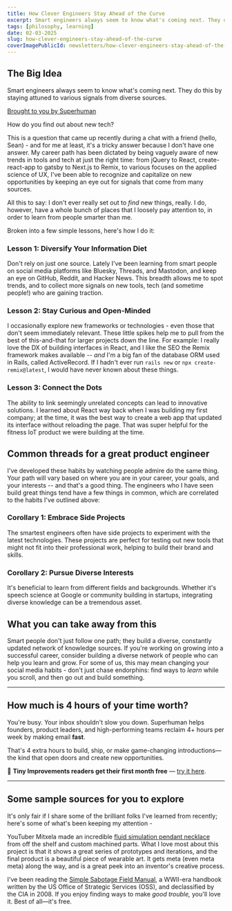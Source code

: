 ```yaml
---
title: How Clever Engineers Stay Ahead of the Curve
excerpt: Smart engineers always seem to know what's coming next. They do this by staying attuned to various signals from diverse sources.
tags: [philosophy, learning]
date: 02-03-2025
slug: how-clever-engineers-stay-ahead-of-the-curve
coverImagePublicId: newsletters/how-clever-engineers-stay-ahead-of-the-curve/cover
---
```


## The Big Idea

Smart engineers always seem to know what's coming next. They do this by staying attuned to various signals from diverse sources.

<a href="https://superhuman.com/ti?utm_medium=brought-to-you-by&utm_source=email" className="text-xs lg:text-xs xl:text-xs">
  Brought to you by Superhuman
</a>


How do you find out about new tech?

This is a question that came up recently during a chat with a friend (hello, Sean) - and for me at least, it's a tricky answer because I don't have one answer. My career path has been dictated by being vaguely aware of new trends in tools and tech at just the right time: from jQuery to React, create-react-app to gatsby to Next.js to Remix, to various focuses on the applied science of UX, I've been able to recognize and capitalize on new opportunities by keeping an eye out for signals that come from many sources.

All this to say: I don't ever really set out to _find_ new things, really. I do, however, have a whole bunch of places that I loosely pay attention to, in order to learn from people smarter than me.

Broken into a few simple lessons, here's how I do it:


### Lesson 1: Diversify Your Information Diet

Don't rely on just one source. Lately I've been learning from smart people on social media platforms like Bluesky, Threads, and Mastodon, and keep an eye on GitHub, Reddit, and Hacker News. This breadth allows me to spot trends, and to collect more signals on new tools, tech (and sometime people!) who are gaining traction.

### Lesson 2: Stay Curious and Open-Minded

I occasionally explore new frameworks or technologies - even those that don't seem immediately relevant. These little spikes help me to pull from the best of this-and-that for larger projects down the line. For example: I really love the DX of building interfaces in React, and I like the SEO the Remix framework makes available -- _and_ I'm a big fan of the database ORM used in Rails, called ActiveRecord. If I hadn't ever run `rails new` or `npx create-remix@latest`, I would have never known about these things.

### Lesson 3: Connect the Dots

The ability to link seemingly unrelated concepts can lead to innovative solutions. I learned about React way back when I was building my first company; at the time, it was the best way to create a web app that updated its interface without reloading the page. That was super helpful for the fitness IoT product we were building at the time.

## Common threads for a great product engineer

I've developed these habits by watching people admire do the same thing. Your path will vary based on where you are in your career, your goals, and your interests -- and that's a good thing. The engineers who I have seen build great things tend have a few things in common, which are correlated to the habits I've outlined above:

### Corollary 1: Embrace Side Projects

The smartest engineers often have side projects to experiment with the latest technologies. These projects are perfect for testing out new tools that might not fit into their professional work, helping to build their brand and skills.

### Corollary 2: Pursue Diverse Interests

It's beneficial to learn from different fields and backgrounds. Whether it's speech science at Google or community building in startups, integrating diverse knowledge can be a tremendous asset.


## What you can take away from this

Smart people don't just follow one path; they build a diverse, constantly updated network of knowledge sources. If you're working on growing into a successful career, consider building a diverse network of people who can help you learn and grow. For some of us, this may mean changing your social media habits - don't just chase endorphins: find ways to _learn_ while you scroll, and then go out and build something.

---

## How much is 4 hours of your time worth?

You're busy. Your inbox shouldn't slow you down. Superhuman helps founders, product leaders, and high-performing teams reclaim 4+ hours per week by making email **fast**.

That's 4 extra hours to build, ship, or make game-changing introductions—the kind that open doors and create new opportunities.

📩 **Tiny Improvements readers get their first month free** — [try it here](https://superhuman.com/ti?utm_medium=sponsor-callout&utm_source=mikebifulco-com).

---

## Some sample sources for you to explore

It's only fair if I share some of the brilliant folks I've learned from recently; here's some of what's been keeping my attention -

YouTuber Mitxela made an incredible [fluid simulation pendant necklace](https://www.youtube.com/watch?v=jis1MC5Tm8k) from off the shelf and custom machined parts. What I love most about this project is that it shows a great series of prototypes and iterations, and the final product is a beautiful piece of wearable art. It gets meta (even meta meta) along the way, and is a great peek into an inventor's creative process.

I've been reading the [Simple Sabotage Field Manual](https://www.gutenberg.org/ebooks/26184), a WWII-era handbook written by the US Office of Strategic Services (OSS), and declassified by the CIA in 2008. If you enjoy finding ways to make *good trouble,* you'll love it. Best of all—it's free.

